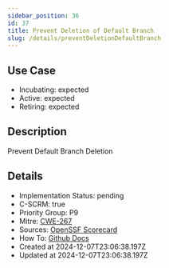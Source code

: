 ```yaml
---
sidebar_position: 36
id: 37
title: Prevent Deletion of Default Branch
slug: /details/preventDeletionDefaultBranch
---
```


## Use Case
<!-- LEVELS:START -->
- Incubating: expected
- Active: expected
- Retiring: expected
<!-- LEVELS:END -->

<!-- DESCRIPTION:START -->
## Description
Prevent Default Branch Deletion
<!-- DESCRIPTION:END -->

<!-- DETAILS:START -->
## Details
- Implementation Status: pending
- C-SCRM: true
- Priority Group: P9
- Mitre: [CWE-267](https://cwe.mitre.org/data/definitions/267.html)
- Sources: [OpenSSF Scorecard](https://github.com/ossf/scorecard/blob/main/docs/checks.md#branch-protection)
- How To: [Github Docs](https://docs.github.com/en/repositories/configuring-branches-and-merges-in-your-repository/managing-protected-branches/about-protected-branches)
- Created at 2024-12-07T23:06:38.197Z
- Updated at 2024-12-07T23:06:38.197Z
<!-- DETAILS:END -->

